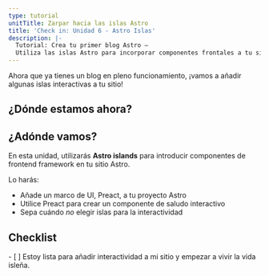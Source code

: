 ```yaml
---
type: tutorial
unitTitle: Zarpar hacia las islas Astro
title: 'Check in: Unidad 6 - Astro Islas'
description: |-
  Tutorial: Crea tu primer blog Astro —
  Utiliza las islas Astro para incorporar componentes frontales a tu sitio Astro.
---
```



Ahora que ya tienes un blog en pleno funcionamiento, ¡vamos a añadir algunas islas interactivas a tu sitio!

## ¿Dónde estamos ahora?

<StackblitzIntro tree="withastro/blog-tutorial-demo/tree/unit-6/start"/>

## ¿Adónde vamos?

En esta unidad, utilizarás **Astro islands** para introducir componentes de frontend framework en tu sitio Astro. 

Lo harás:
- Añade un marco de UI, Preact, a tu proyecto Astro
- Utilice Preact para crear un componente de saludo interactivo
- Sepa cuándo _no_ elegir islas para la interactividad


<Box icon="check-list">

## Checklist

<Checklist key ="interactivity">
- [ ] Estoy lista para añadir interactividad a mi sitio y empezar a vivir la vida isleña.
</Checklist>
</Box>
